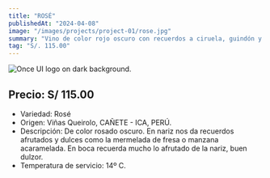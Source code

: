 ```yaml
---
title: "ROSÉ"
publishedAt: "2024-04-08"
image: "/images/projects/project-01/rose.jpg"
summary: "Vino de color rojo oscuro con recuerdos a ciruela, guindón y frutos rojos ligeramente maduros."
tag: "S/. 115.00"
---
```


![Once UI logo on dark background.](/images/projects/project-01/rose.jpg)

## Precio: S/ 115.00


- Variedad: Rosé
- Origen: Viñas Queirolo, CAÑETE - ICA, PERÚ.
- Descripción: De color rosado oscuro. En nariz nos da recuerdos afrutados y dulces como la mermelada de fresa o manzana acaramelada. En boca recuerda mucho lo afrutado de la nariz, buen dulzor.
- Temperatura de servicio: 14º C.